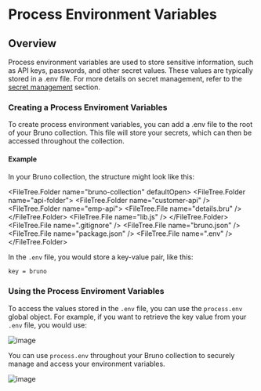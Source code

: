 
# Process Environment Variables

## Overview

Process environment variables are used to store sensitive information, such as API keys, passwords, and other secret values. These values are typically stored in a .env file. For more details on secret management, refer to the [secret management](../../secrets-management/dotenv-file.mdx) section.

### Creating a Process Enviroment Variables

To create process environment variables, you can add a .env file to the root of your Bruno collection. This file will store your secrets, which can then be accessed throughout the collection.

#### Example

In your Bruno collection, the structure might look like this:

<FileTree.Folder name="bruno-collection" defaultOpen>
  <FileTree.Folder name="api-folder">
    <FileTree.Folder name="customer-api" />
    <FileTree.Folder name="emp-api">
      <FileTree.File name="details.bru" />
    </FileTree.Folder>
    <FileTree.File name="lib.js" />
  </FileTree.Folder>
  <FileTree.File name=".gitignore" />
  <FileTree.File name="bruno.json" />
  <FileTree.File name="package.json" />
  <FileTree.File name=".env" />
</FileTree.Folder>

In the `.env` file, you would store a key-value pair, like this:

```bash showLineNumbers filename=".env"
key = bruno
```

### Using the Process Enviroment Variables

To access the values stored in the `.env` file, you can use the `process.env` global object. For example, if you want to retrieve the key value from your `.env` file, you would use:

![image](../../../../public/screenshots/variables/creating-process-env-variables.png)

You can use `process.env` throughout your Bruno collection to securely manage and access your environment variables.

![image](../../../../public/screenshots/variables/using-process-env-variables.png)
